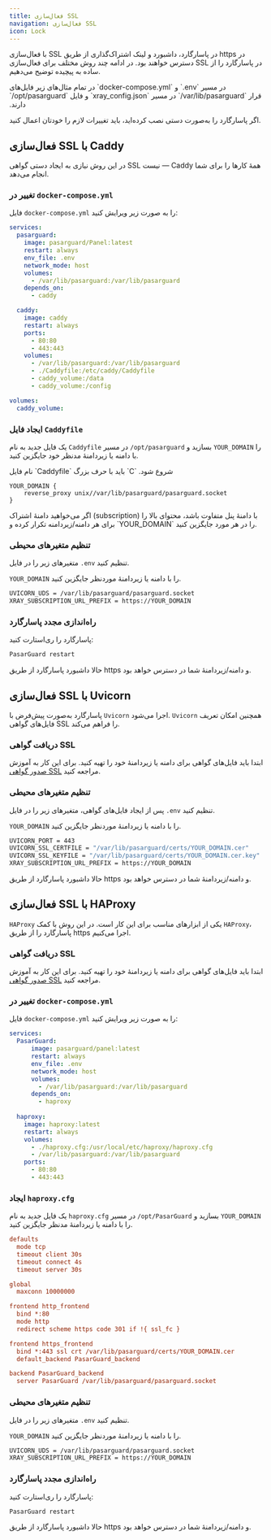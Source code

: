 ```yaml
---
title: فعال‌سازی SSL
navigation: فعال‌سازی SSL
icon: Lock
---
```


با فعال‌سازی SSL در پاسارگارد، داشبورد و لینک اشتراک‌گذاری از طریق https در دسترس خواهند بود.
در ادامه چند روش مختلف برای فعال‌سازی SSL در پاسارگارد را از ساده به پیچیده توضیح می‌دهیم.

<Callout type="info">
در تمام مثال‌های زیر فایل‌های `docker-compose.yml` و `.env` در مسیر `/opt/pasarguard` و فایل `xray_config.json` در مسیر `/var/lib/pasarguard` قرار دارند.

اگر پاسارگارد را به‌صورت دستی نصب کرده‌اید، باید تغییرات لازم را خودتان اعمال کنید.
</Callout>

## فعال‌سازی SSL با Caddy

در این روش نیازی به ایجاد دستی گواهی SSL نیست — Caddy همهٔ کارها را برای شما انجام می‌دهد.

### تغییر در `docker-compose.yml`

فایل `docker-compose.yml` را به صورت زیر ویرایش کنید:

```yml {9-10,12-22,24-25}
services:
  pasarguard:
    image: pasarguard/Panel:latest
    restart: always
    env_file: .env
    network_mode: host
    volumes:
      - /var/lib/pasarguard:/var/lib/pasarguard
    depends_on:
      - caddy

  caddy:
    image: caddy
    restart: always
    ports:
      - 80:80
      - 443:443
    volumes:
      - /var/lib/pasarguard:/var/lib/pasarguard
      - ./Caddyfile:/etc/caddy/Caddyfile
      - caddy_volume:/data
      - caddy_volume:/config

volumes:
  caddy_volume:
```

### ایجاد فایل `Caddyfile`

یک فایل جدید به نام `Caddyfile` در مسیر `/opt/pasarguard` بسازید و `YOUR_DOMAIN` را با دامنه یا زیردامنهٔ مدنظر خود جایگزین کنید.

<Callout type="warn">
نام فایل `Caddyfile` باید با حرف بزرگ `C` شروع شود.
</Callout>

```nginx
YOUR_DOMAIN {
	reverse_proxy unix//var/lib/pasarguard/pasarguard.socket
}
```

<Callout type="warn">
اگر می‌خواهید دامنهٔ اشتراک (subscription) با دامنهٔ پنل متفاوت باشد، محتوای بالا را برای هر دامنه/زیردامنه تکرار کرده و `YOUR_DOMAIN` را در هر مورد جایگزین کنید.
</Callout>

### تنظیم متغیرهای محیطی

متغیرهای زیر را در فایل `.env` تنظیم کنید.

`YOUR_DOMAIN` را با دامنه یا زیردامنهٔ موردنظر جایگزین کنید.

```bash
UVICORN_UDS = /var/lib/pasarguard/pasarguard.socket
XRAY_SUBSCRIPTION_URL_PREFIX = https://YOUR_DOMAIN
```

### راه‌اندازی مجدد پاسارگارد

پاسارگارد را ری‌استارت کنید:

```bash
PasarGuard restart
```

حالا داشبورد پاسارگارد از طریق https و دامنه/زیردامنهٔ شما در دسترس خواهد بود.

## فعال‌سازی SSL با Uvicorn

پاسارگارد به‌صورت پیش‌فرض با `Uvicorn` اجرا می‌شود. `Uvicorn` همچنین امکان تعریف فایل‌های گواهی SSL را فراهم می‌کند.

### دریافت گواهی SSL

ابتدا باید فایل‌های گواهی برای دامنه یا زیردامنهٔ خود را تهیه کنید. برای این کار به آموزش [صدور گواهی SSL](ssl-certificate-cli) مراجعه کنید.

### تنظیم متغیرهای محیطی

پس از ایجاد فایل‌های گواهی، متغیرهای زیر را در فایل `.env` تنظیم کنید.

`YOUR_DOMAIN` را با دامنه یا زیردامنهٔ موردنظر جایگزین کنید.

```bash
UVICORN_PORT = 443
UVICORN_SSL_CERTFILE = "/var/lib/pasarguard/certs/YOUR_DOMAIN.cer"
UVICORN_SSL_KEYFILE = "/var/lib/pasarguard/certs/YOUR_DOMAIN.cer.key"
XRAY_SUBSCRIPTION_URL_PREFIX = https://YOUR_DOMAIN
```

حالا داشبورد پاسارگارد از طریق https و دامنه/زیردامنهٔ شما در دسترس خواهد بود.

## فعال‌سازی SSL با HAProxy

`HAProxy` یکی از ابزارهای مناسب برای این کار است. در این روش با کمک `HAProxy`، پاسارگارد را از طریق https اجرا می‌کنیم.

### دریافت گواهی SSL

ابتدا باید فایل‌های گواهی برای دامنه یا زیردامنهٔ خود را تهیه کنید. برای این کار به آموزش [صدور گواهی SSL](ssl-certificate-cli) مراجعه کنید.

### تغییر در `docker-compose.yml`

فایل `docker-compose.yml` را به صورت زیر ویرایش کنید:

```yml {9-10,12-20}
services:
  PasarGuard:
      image: pasarguard/panel:latest
      restart: always
      env_file: .env
      network_mode: host
      volumes:
        - /var/lib/pasarguard:/var/lib/pasarguard
      depends_on:
        - haproxy
    
  haproxy:
    image: haproxy:latest
    restart: always
    volumes:
      - ./haproxy.cfg:/usr/local/etc/haproxy/haproxy.cfg
      - /var/lib/pasarguard:/var/lib/pasarguard
    ports:
      - 80:80
      - 443:443
```

### ایجاد `haproxy.cfg`

یک فایل جدید به نام `haproxy.cfg` در مسیر `/opt/PasarGuard` بسازید و `YOUR_DOMAIN` را با دامنه یا زیردامنهٔ مدنظر جایگزین کنید.

```ini
defaults
  mode tcp
  timeout client 30s
  timeout connect 4s
  timeout server 30s

global
  maxconn 10000000

frontend http_frontend
  bind *:80
  mode http
  redirect scheme https code 301 if !{ ssl_fc }

frontend https_frontend
  bind *:443 ssl crt /var/lib/pasarguard/certs/YOUR_DOMAIN.cer
  default_backend PasarGuard_backend

backend PasarGuard_backend
  server PasarGuard /var/lib/pasarguard/pasarguard.socket
```

### تنظیم متغیرهای محیطی

متغیرهای زیر را در فایل `.env` تنظیم کنید.

`YOUR_DOMAIN` را با دامنه یا زیردامنهٔ موردنظر جایگزین کنید.

```bash
UVICORN_UDS = /var/lib/pasarguard/pasarguard.socket
XRAY_SUBSCRIPTION_URL_PREFIX = https://YOUR_DOMAIN
```

### راه‌اندازی مجدد پاسارگارد

پاسارگارد را ری‌استارت کنید:

```bash
PasarGuard restart
```

حالا داشبورد پاسارگارد از طریق https و دامنه/زیردامنهٔ شما در دسترس خواهد بود.
